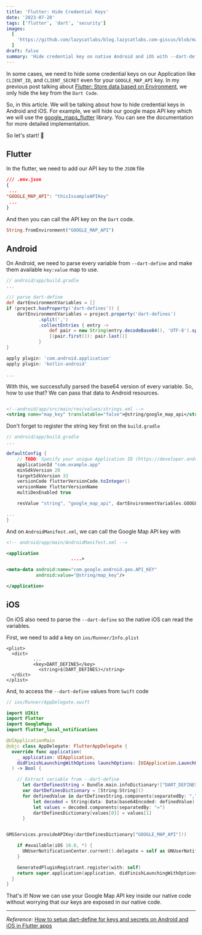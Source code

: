 ```yaml
---
title: 'Flutter: Hide Credential Keys'
date: '2023-07-28'
tags: ['flutter', 'dart', 'security']
images:
  [
    'https://github.com/lazycatlabs/blog.lazycatlabs.com-giscus/blob/main/blog-assets/seo-banner/flutter/flutter_hide_keys.png?raw=true',
  ]
draft: false
summary: 'Hide credential key on native Android and iOS with --dart-define'
---
```


In some cases, we need to hide some credential keys on our Application like `CLIENT_ID`, and `CLIENT_SECRET` even for your `GOOGLE_MAP_API` key. In my previous post talking about [Flutter: Store data based on Environment](https://lazycatlabs.com/blog/posts/programming/flutter/flutter-store-data-environment), we only hide the key from the `Dart Code`.

So, in this article. We will be talking about how to hide credential keys in Android and iOS. For example, we will hide our google maps API key which we will use the [google_maps_flutter](https://pub.dev/packages/google_maps_flutter) library. You can see the documentation for more detailed implementation.

So let's start! 🚀

## Flutter

In the flutter, we need to add our API key to the `JSON` file

```json
/// .env.json
{
 ...
"GOOGLE_MAP_API": "thisIssampleAPIKey"
 ...
}
```

And then you can call the API key on the `Dart` code.

```dart
String.fromEnvironment("GOOGLE_MAP_API")
```

## Android

On Android, we need to parse every variable from `--dart-define` and make them available `key:value` map to use.

```gradle
// android/app/build.gradle
...

/// parse dart-define
def dartEnvironmentVariables = []
if (project.hasProperty('dart-defines')) {
    dartEnvironmentVariables = project.property('dart-defines')
            .split(',')
            .collectEntries { entry ->
                def pair = new String(entry.decodeBase64(), 'UTF-8').split('=')
                [(pair.first()): pair.last()]
            }
}

apply plugin: 'com.android.application'
apply plugin: 'kotlin-android'

...
```

With this, we successfully parsed the base64 version of every variable. So, how to use that?
We can pass that data to Android resources.

```xml

<!--android/app/src/main/res/values/strings.xml -->
<string name="map_key" translatable="false">@string/google_map_api</string>
```

Don't forget to register the string key first on the `build.gradle`

```gradle
// android/app/build.gradle
...

defaultConfig {
    // TODO: Specify your unique Application ID (https://developer.android.com/studio/build/application-id.html).
    applicationId "com.example.app"
    minSdkVersion 20
    targetSdkVersion 33
    versionCode flutterVersionCode.toInteger()
    versionName flutterVersionName
    multiDexEnabled true

    resValue "string", "google_map_api", dartEnvironmentVariables.GOOGLE_MAP_API

...
}
```

And on `AndroidManifest.xml`, we can call the Google Map API key with

```xml
<!-- android/app/main/AndroidManifest.xml -->

<application
						....>

<meta-data android:name="com.google.android.geo.API_KEY"
           android:value="@string/map_key"/>

</application>

```

## iOS

On iOS also need to parse the `--dart-define` so the native iOS can read the variables.

First, we need to add a key on `ios/Runner/Info.plist`

```plist
<plist>
  <dict>
		  ...
		  <key>DART_DEFINES</key>
			<string>$(DART_DEFINES)</string>
  </dict>
</plist>
```

And, to access the `--dart-define` values from `Swift` code

```swift
// ios/Runner/AppDelegate.swift

import UIKit
import Flutter
import GoogleMaps
import flutter_local_notifications

@UIApplicationMain
@objc class AppDelegate: FlutterAppDelegate {
  override func application(
    _ application: UIApplication,
    didFinishLaunchingWithOptions launchOptions: [UIApplication.LaunchOptionsKey: Any]?
  ) -> Bool {

    // Extract variable from --dart-define
      let dartDefinesString = Bundle.main.infoDictionary!["DART_DEFINES"] as! String
      var dartDefinesDictionary = [String:String]()
      for definedValue in dartDefinesString.components(separatedBy: ",") {
          let decoded = String(data: Data(base64Encoded: definedValue)!, encoding: .utf8)!
          let values = decoded.components(separatedBy: "=")
          dartDefinesDictionary[values[0]] = values[1]
      }


GMSServices.provideAPIKey(dartDefinesDictionary["GOOGLE_MAP_API"]!)

    if #available(iOS 10.0, *) {
      UNUserNotificationCenter.current().delegate = self as UNUserNotificationCenterDelegate
    }

    GeneratedPluginRegistrant.register(with: self)
    return super.application(application, didFinishLaunchingWithOptions: launchOptions)
  }
}
```

That's it! Now we can use your Google Map API key inside our native code without worrying that our keys are exposed in our native code.

---

_Reference:_ [How to setup dart-define for keys and secrets on Android and iOS in Flutter apps](https://medium.com/flutter-community/how-to-setup-dart-define-for-keys-and-secrets-on-android-and-ios-in-flutter-apps-4f28a10c4b6c)
